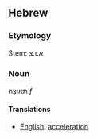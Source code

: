 ==Hebrew==
===Etymology===
Stem: א.ו.צ
===Noun===
תְּאוּצָה ''f''
====Translations====
*[[English]]: [[acceleration]]